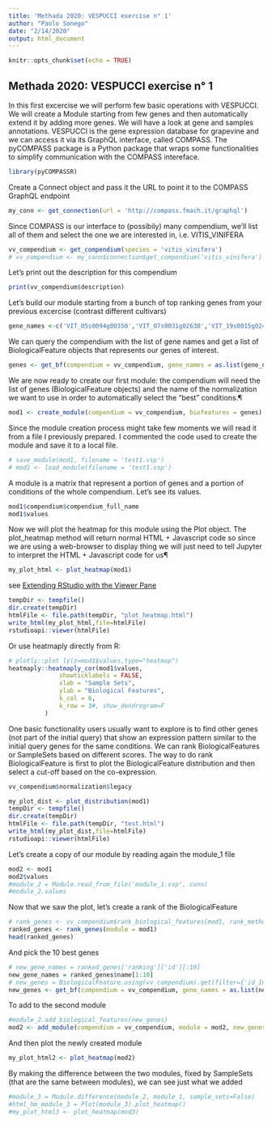 ```yaml
---
title: 'Methada 2020: VESPUCCI exercise n° 1'
author: "Paolo Sonego"
date: "2/14/2020"
output: html_document
---
```


```r
knitr::opts_chunk$set(echo = TRUE)
```

## Methada 2020: VESPUCCI exercise n° 1

In this first excercise we will perform few basic operations with VESPUCCI. We will create a Module starting from few genes and then automatically extend it by adding more genes. We will have a look at gene and samples annotations. VESPUCCI is the gene expression database for grapevine and we can access it via its GraphQL interface, called COMPASS. The pyCOMPASS package is a Python package that wraps some functionalities to simplify communication with the COMPASS intereface.

```r
library(pyCOMPASSR)
```

Create a Connect object and pass it the URL to point it to the COMPASS GraphQL endpoint
```r
my_conn <- get_connection(url = 'http://compass.fmach.it/graphql')
```

Since COMPASS is our interface to (possibily) many compendium, we'll list all of them and select the one we are interested in, i.e. VITIS_VINIFERA
```r
vv_compendium <- get_compendium(species = 'vitis_vinifera')
# vv_compendium <- my_conn$connection$get_compendium('vitis_vinifera')
```

Let's print out the description for this compendium
```r
print(vv_compendium$description)
```

Let's build our module starting from a bunch of top ranking genes from your previous excercise (contrast different cultivars)
```r
gene_names <-c('VIT_05s0094g00350','VIT_07s0031g02630','VIT_19s0015g02480','VIT_08s0007g08840','VIT_01s0026g00520','VIT_03s0017g02170','VIT_19s0014g05330','VIT_02s0154g00130','VIT_02s0025g04330','VIT_13s0067g00490','VIT_09s0002g01200','VIT_14s0030g00140','VIT_03s0063g00120','VIT_05s0029g01480','VIT_11s0052g01650','VIT_02s0087g01020','VIT_09s0070g00160','VIT_13s0019g02180','VIT_07s0095g00550','VIT_04s0008g06570','VIT_04s0069g00860','VIT_04s0210g00060','VIT_07s0104g00430','VIT_15s0107g00210','VIT_16s0039g00970','VIT_10s0003g01730','VIT_17s0000g07060','VIT_16s0100g00510','VIT_02s0154g00590')
```

We can query the compendium with the list of gene names and get a list of BiologicalFeature objects that represents our genes of interest.

```r
genes <- get_bf(compendium = vv_compendium, gene_names = as.list(gene_names))
```


We are now ready to create our first module: the compendium will need the list of genes (BiologicalFeature objects) and the name of the normalization we want to use in order to automatically select the "best" conditions.¶

```r
mod1 <- create_module(compendium = vv_compendium, biofeatures = genes)
```

Since the module creation process might take few moments we will read it from a file I previously prepared. I commented the code used to create the module and save it to a local file.

```r
# save_module(mod1, filename = 'test1.vsp')
# mod1 <- load_module(filename = 'test1.vsp')
```

A module is a matrix that represent a portion of genes and a portion of conditions of the whole compendium. Let's see its values.

```r
mod1$compendium$compendium_full_name
mod1$values
```
Now we will plot the heatmap for this module using the Plot object. The plot_heatmap method will return normal HTML + Javascript code so since we are using a web-browser to display thing we will just need to tell Jupyter to interpret the HTML + Javascript code for us¶
```r
my_plot_html <- plot_heatmap(mod1)
```

see [Extending RStudio with the Viewer Pane](https://support.rstudio.com/hc/en-us/articles/202133558-Extending-RStudio-with-the-Viewer-Pane)

```r
tempDir <- tempfile()
dir.create(tempDir)
htmlFile <- file.path(tempDir, "plot_heatmap.html")
write_html(my_plot_html,file=htmlFile)
rstudioapi::viewer(htmlFile)
```
Or use heatmaply directly from R:
```r
# plotly::plot_ly(z=mod1$values,type="heatmap")
heatmaply::heatmaply_cor(mod1$values,
              showticklabels = FALSE,
              xlab = "Sample Sets",
              ylab = "Biological Features",
              k_col = 6,
              k_row = 3#, show_dendrogram=F
          )
```
One basic functionality users usually want to explore is to find other genes (not part of the initial query) that show an expression pattern similar to the initial query genes for the same conditions. We can rank BiologicalFeatures or SampleSets based on different scores. The way to do rank BiologicalFeature is first to plot the BiologicalFeature distribution and then select a cut-off based on the co-expression.
```r
vv_compendium$normalization$legacy
```
```r
my_plot_dist <- plot_distribution(mod1)
tempDir <- tempfile()
dir.create(tempDir)
htmlFile <- file.path(tempDir, "test.html")
write_html(my_plot_dist,file=htmlFile)
rstudioapi::viewer(htmlFile)
```

Let's create a copy of our module by reading again the module_1 file
```r
mod2 <- mod1
mod2$values
#module_2 = Module.read_from_file('module_1.vsp', conn)
#module_2.values
```


Now that we saw the plot, let's create a rank of the BiologicalFeature
```r
# rank_genes <- vv_compendium$rank_biological_features(mod1, rank_method = "std")
ranked_genes <- rank_genes(module = mod1)
head(ranked_genes)
```
And pick the 10 best genes
```r
# new_gene_names = ranked_genes['ranking']['id'][:10]
new_gene_names = ranked_genes$name[1:10]
# new_genes = BiologicalFeature.using(vv_compendium).get(filter={'id_In': new_gene_names})
new_genes <- get_bf(compendium = vv_compendium, gene_names = as.list(new_gene_names))
```
To add to the second module
```r
#module_2.add_biological_features(new_genes)
mod2 <- add_module(compendium = vv_compendium, module = mod2, new_genes = new_genes)
```
And then plot the newly created module
```r
my_plot_html2 <- plot_heatmap(mod2)
```
By making the difference between the two modules, fixed by SampleSets (that are the same between modules), we can see just what we added
```r
#module_3 = Module.difference(module_2, module_1, sample_sets=False)
#html_hm_module_3 = Plot(module_3).plot_heatmap()
#my_plot_html3 <- plot_heatmap(mod3)
```


